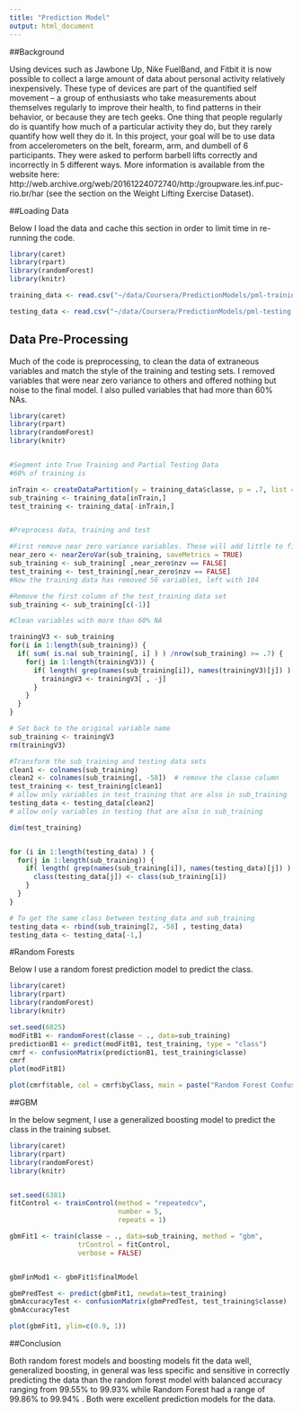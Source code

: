 ```yaml
---
title: "Prediction Model"
output: html_document
---
```


##Background

Using devices such as Jawbone Up, Nike FuelBand, and Fitbit it is now possible to collect a large amount of data about personal activity relatively inexpensively. These type of devices are part of the quantified self movement – a group of enthusiasts who take measurements about themselves regularly to improve their health, to find patterns in their behavior, or because they are tech geeks. One thing that people regularly do is quantify how much of a particular activity they do, but they rarely quantify how well they do it. In this project, your goal will be to use data from accelerometers on the belt, forearm, arm, and dumbell of 6 participants. They were asked to perform barbell lifts correctly and incorrectly in 5 different ways. More information is available from the website here: http://web.archive.org/web/20161224072740/http:/groupware.les.inf.puc-rio.br/har (see the section on the Weight Lifting Exercise Dataset).



##Loading Data 

Below I load the data and cache this section in order to limit time in re-running the code. 

```r


library(caret)
library(rpart)
library(randomForest)
library(knitr)

training_data <- read.csv("~/data/Coursera/PredictionModels/pml-training.csv")

testing_data <- read.csv("~/data/Coursera/PredictionModels/pml-testing.csv")


```

## Data Pre-Processing

Much of the code is preprocessing, to clean the data of extraneous variables and match the style of the training and testing sets. I removed variables that were near zero variance to others and offered nothing but noise to the final model. I also pulled variables that had more than 60% NAs.

```r

library(caret)
library(rpart)
library(randomForest)
library(knitr)


#Segment into True Training and Partial Testing Data
#60% of training is 

inTrain <- createDataPartition(y = training_data$classe, p = .7, list = FALSE)
sub_training <- training_data[inTrain,]
test_training <- training_data[-inTrain,]


#Preprocess data, training and test

#First remove near zero variance variables. These will add little to final prediciton and gum up works
near_zero <- nearZeroVar(sub_training, saveMetrics = TRUE)
sub_training <- sub_training[ ,near_zero$nzv == FALSE]
test_training <- test_training[,near_zero$nzv == FALSE]
#Now the training data has removed 56 variables, left with 104

#Remove the first column of the test_training data set
sub_training <- sub_training[c(-1)]

#Clean variables with more than 60% NA

trainingV3 <- sub_training
for(i in 1:length(sub_training)) {
  if( sum( is.na( sub_training[, i] ) ) /nrow(sub_training) >= .7) {
    for(j in 1:length(trainingV3)) {
      if( length( grep(names(sub_training[i]), names(trainingV3)[j]) ) == 1)  {
        trainingV3 <- trainingV3[ , -j]
      }   
    } 
  }
}

# Set back to the original variable name
sub_training <- trainingV3
rm(trainingV3)

#Transform the sub_training and testing data sets
clean1 <- colnames(sub_training)
clean2 <- colnames(sub_training[, -58])  # remove the classe column
test_training <- test_training[clean1]
# allow only variables in test_training that are also in sub_training
testing_data <- testing_data[clean2]             
# allow only variables in testing that are also in sub_training

dim(test_training)


for (i in 1:length(testing_data) ) {
  for(j in 1:length(sub_training)) {
    if( length( grep(names(sub_training[i]), names(testing_data)[j]) ) == 1)  {
      class(testing_data[j]) <- class(sub_training[i])
    }      
  }      
}

# To get the same class between testing_data and sub_training
testing_data <- rbind(sub_training[2, -58] , testing_data)
testing_data <- testing_data[-1,]

```


#Random Forests

Below I use a random forest prediction model to predict the class.

```r
library(caret)
library(rpart)
library(randomForest)
library(knitr)

set.seed(6825)
modFitB1 <- randomForest(classe ~ ., data=sub_training)
predictionB1 <- predict(modFitB1, test_training, type = "class")
cmrf <- confusionMatrix(predictionB1, test_training$classe)
cmrf
plot(modFitB1)

plot(cmrf$table, col = cmrf$byClass, main = paste("Random Forest Confusion Matrix: Accuracy =", round(cmrf$overall['Accuracy'], 4)))
```

##GBM

In the below segment, I use a generalized boosting model to predict the class in the training subset.

```r

library(caret)
library(rpart)
library(randomForest)
library(knitr)


set.seed(6381)
fitControl <- trainControl(method = "repeatedcv",
                           number = 5,
                           repeats = 1)

gbmFit1 <- train(classe ~ ., data=sub_training, method = "gbm",
                 trControl = fitControl,
                 verbose = FALSE)


gbmFinMod1 <- gbmFit1$finalModel

gbmPredTest <- predict(gbmFit1, newdata=test_training)
gbmAccuracyTest <- confusionMatrix(gbmPredTest, test_training$classe)
gbmAccuracyTest

plot(gbmFit1, ylim=c(0.9, 1))

```

##Conclusion

Both random forest models and boosting models fit the data well, generalized boosting, in general was less specific and sensitive in correctly predicting the data than the random forest model with balanced accuracy ranging from 99.55% to 99.93% while Random Forest had a range of 99.86%  to 99.94% . Both were excellent prediction models for the data.


